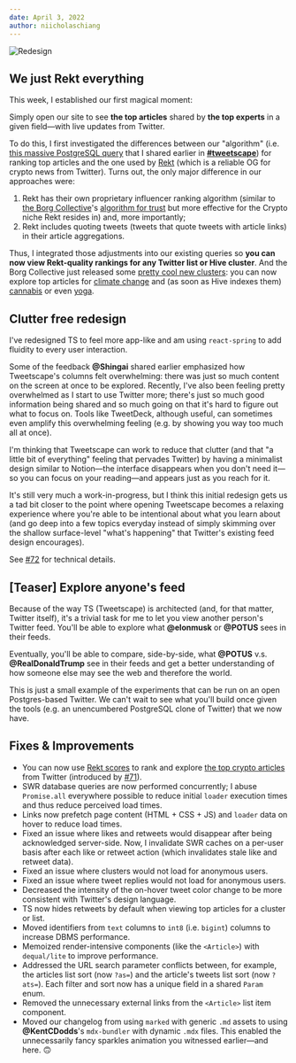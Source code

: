 ```yaml
---
date: April 3, 2022
author: niicholaschiang
---
```


![Redesign](/ss/redesign.png)

## We just Rekt everything


This week, I established our first <Sparkles>magical moment</Sparkles>:

Simply open our site to see **the top articles** shared by **the top experts** in a given field—with live updates from Twitter.

To do this, I first investigated the differences between our "algorithm" (i.e. [this massive PostgreSQL query](https://github.com/rooteco/tweetscape/blob/develop/app/query.server.ts#L454-L495) that I shared earlier in [**#tweetscape**](https://discord.gg/3KYQBJwRSS)) for ranking top articles and the one used by [Rekt](https://feed.rekt.news) (which is a reliable OG for crypto news from Twitter).
Turns out, the only major difference in our approaches were:

1. Rekt has their own proprietary influencer ranking algorithm (similar to [the Borg Collective](https://borgcollective.notion.site/About-15b9db2c1f414cf998c5abc58b715176)'s [algorithm for trust](https://borgcollective.notion.site/About-the-Algorithm-5434e4695d60456cb481acb98bb88b18) but more effective for the Crypto niche Rekt resides in) and, more importantly;
2. Rekt includes quoting tweets (tweets that quote tweets with article links) in their article aggregations.

Thus, I integrated those adjustments into our existing queries so **you can now view Rekt-quality rankings for any Twitter list or Hive cluster**.
And the Borg Collective just released some [pretty cool new clusters](https://twitter.com/niicholaschiang/status/1510038559046078464): you can now explore top articles for [climate change](/clusters/climate/articles) and (as soon as Hive indexes them) [cannabis](/clusters/cannabis/articles) or even [yoga](/clusters/yoga/articles).

## Clutter free redesign

I've redesigned TS to feel more app-like and am using `react-spring` to add fluidity to every user interaction.

Some of the feedback **@Shingai** shared earlier emphasized how Tweetscape's columns felt overwhelming: there was just so much content on the screen at once to be explored.
Recently, I've also been feeling pretty overwhelmed as I start to use Twitter more; there's just so much good information being shared and so much going on that it's hard to figure out what to focus on.
Tools like TweetDeck, although useful, can sometimes even amplify this overwhelming feeling (e.g. by showing you way too much all at once).

I'm thinking that Tweetscape can work to reduce that clutter (and that "a little bit of everything" feeling that pervades Twitter) by having a minimalist design similar to Notion—the interface disappears when you don't need it—so you can focus on your reading—and appears just as you reach for it.

It's still very much a work-in-progress, but I think this initial redesign gets us a tad bit closer to the point where opening Tweetscape becomes a relaxing experience where you're able to be intentional about what you learn about (and go deep into a few topics everyday instead of simply skimming over the shallow surface-level "what's happening" that Twitter's existing feed design encourages).

See [#72](https://github.com/rooteco/tweetscape/pulls/72) for technical details.

## [Teaser] Explore anyone's feed

Because of the way TS (Tweetscape) is architected (and, for that matter, Twitter itself), it's a trivial task for me to let you view another person's Twitter feed.
You'll be able to explore what **@elonmusk** or **@POTUS** sees in their feeds.

Eventually, you'll be able to compare, side-by-side, what **@POTUS** v.s. **@RealDonaldTrump** see in their feeds and get a better understanding of how someone else may see the web and therefore the world.

This is just a small example of the experiments that can be run on an open Postgres-based Twitter.
We can't wait to see what you'll build once given the tools (e.g. an unencumbered PostgreSQL clone of Twitter) that we now have.

## Fixes & Improvements

- You can now use [Rekt scores](https://feed.rekt.news/parlor) to rank and explore [the top crypto articles](/rekt/crypto/articles) from Twitter (introduced by [#71](https://github.com/rooteco/tweetscape/pulls/71)).
- SWR database queries are now performed concurrently;
  I abuse `Promise.all` everywhere possible to reduce initial `loader` execution times and thus reduce perceived load times.
- Links now prefetch page content (HTML + CSS + JS) and `loader` data on hover to reduce load times.
- Fixed an issue where likes and retweets would disappear after being acknowledged server-side.
  Now, I invalidate SWR caches on a per-user basis after each like or retweet action (which invalidates stale like and retweet data).
- Fixed an issue where clusters would not load for anonymous users.
- Fixed an issue where tweet replies would not load for anonymous users.
- Decreased the intensity of the on-hover tweet color change to be more consistent with Twitter's design language.
- TS now hides retweets by default when viewing top articles for a cluster or list.
- Moved identifiers from `text` columns to `int8` (i.e. `bigint`) columns to increase DBMS performance.
- Memoized render-intensive components (like the `<Article>`) with `dequal/lite` to improve performance.
- Addressed the URL search parameter conflicts between, for example, the articles list sort (now `?as=`) and the article's tweets list sort (now `?ats=`).
  Each filter and sort now has a unique field in a shared `Param` enum.
- Removed the unnecessary external links from the `<Article>` list item component.
- Moved our changelog from using `marked` with generic `.md` assets to using **@KentCDodds**'s `mdx-bundler` with dynamic `.mdx` files.
  This enabled the unnecessarily fancy <Sparkles>sparkles</Sparkles> animation you witnessed earlier—and here. 🙃

